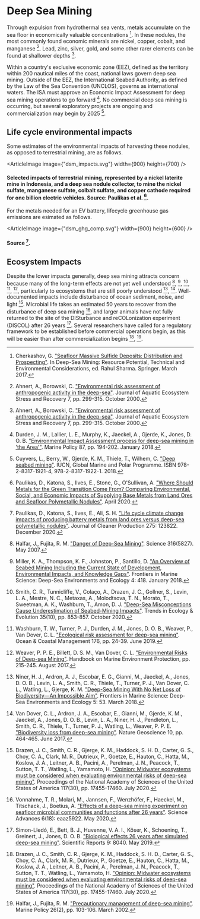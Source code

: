 


# Deep Sea Mining
Through expulsion from hydrothermal sea vents, metals accumulate on the sea floor in economically valuable concentrations [^{ 2 } ]. In these nodules, the most commonly found economic minerals are nickel, copper, cobalt, and manganese [^{ 1 } ]. Lead, zinc, silver, gold, and some other rarer elements can be found at shallower depths [^{ 1 } ].

Within a country's exclusive economic zone (EEZ), defined as the territory within 200 nautical miles of the coast, national laws govern deep sea mining. Outside of the EEZ, the International Seabed Authority, as defined by the Law of the Sea Convention (UNCLOS), governs as international waters. The ISA must approve an Economic Impact Assessment for deep sea mining operations to go forward [^{ 5 } ]. No commercial deep sea mining is occurring, but several exploratory projects are ongoing and commercialization may begin by 2025 [^{ 3 } ].

## Life cycle environmental impacts

Some estimates of the environmental impacts of harvesting these nodules, as opposed to terrestrial mining, are as follows.

<ArticleImage image={"dsm_impacts.svg"} width={900} height={700} />
#### Selected impacts of terrestrial mining, represented by a nickel laterite mine in Indonesia, and a deep sea nodule collector, to mine the nickel sulfate, manganese sulfate, colbalt sulfate, and copper cathode required for one billion electric vehicles. Source: Paulikas et al. [^{ 13 } ].

For the metals needed for an EV battery, lifecycle greenhouse gas emissions are esimated as follows.

<ArticleImage image={"dsm_ghg_comp.svg"} width={900} height={600} />
#### Source [^{ 12 } ].

## Ecosystem Impacts
Despite the lower impacts generally, deep sea mining attracts concern because many of the long-term effects are not yet well understood [^{ 6 } ], [^{ 10 } ], [^{ 15 } ], [^{ 18 } ], [^{ 19 } ], particularly to ecosystems that are still poorly understood [^{ 11 } ], [^{ 16 } ]. Well-documented impacts include disturbance of ocean sediment, noise, and light [^{ 4 } ]. Microbial life takes an estimated 50 years to recover from the disturbance of deep sea mining [^{ 17 } ], and larger animals have not fully returned to the site of the DISturbance and reCOLonization experiment (DISCOL) after 26 years [^{ 14 } ]. Several researchers have called for a regulatory framework to be established before commercial operations begin, as this will be easier than after commercialization begins [^{ 4 } ], [^{ 7 } ].

<AuthoritativeStudiesOnEcologicalImpacts />

[^{ 1 } ]: Ahnert, A., Borowski, C. ["Environmental risk assessment of anthropogenic activity in the deep-sea"](https://link.springer.com/article/10.1023%2FA%3A1009963912171). Journal of Aquatic Ecosystem Stress and Recovery 7, pp. 299-315. October 2000.

[^{ 2 } ]: Cherkashov, G. ["Seafloor Massive Sulfide Deposits: Distribution and Prospecting"](http://water.iopan.gda.pl/projects/Grzbiet/Sharma_DeepSea_Mining_4.pdf). In Deep-Sea Mining: Resource Potential, Technical and Environmental Considerations, ed. Rahul Sharma. Springer. March 2017.

[^{ 3 } ]: Cuyvers, L., Berry, W., Gjerde, K. M., Thiele, T., Wilhem, C. ["Deep seabed mining"](https://portals.iucn.org/library/node/47761). IUCN, Global Marine and Polar Programme. ISBN 978-2-8317-1921-4, 978-2-8317-1922-1. 2018.

[^{ 4 } ]: Drazen, J. C., Smith, C. R., Gjerge, K. M., Haddock, S. H. D., Carter, G. S., Choy, C. A., Clark, M. R., Dutrieux, P., Goetze, E., Hauton, C., Hatta, M., Koslow, J. A., Leitner, A. B., Pacini, A., Perelman, J. N., Peacock, T., Sutton, T. T., Watling, L., Yamamoto, H. ["Opinion: Midwater ecosystems must be considered when evaluating environmental risks of deep-sea mining"](https://www.pnas.org/content/117/30/17455.full). Proceedings of the National Academy of Sciences of the United States of America 117(30), pp. 17455-17460. July 2020.

[^{ 5 } ]: Durden, J. M., Lallier, L. E., Murphy, K., Jaeckel, A., Gjerde, K., Jones, D. O. B. ["Environmental Impact Assessment process for deep-sea mining in 'the Area'"](https://www.sciencedirect.com/science/article/pii/S0308597X17305316). Marine Policy 87, pp. 194-202. January 2018.

[^{ 6 } ]: Halfar, J., Fujita, R. M. ["Danger of Deep-Sea Mining"](https://science.sciencemag.org/content/316/5827/987). Science 316(5827). May 2007.

[^{ 7 } ]: Halfar, J., Fujita, R. M. ["Precautionary management of deep-sea mining"](https://www.sciencedirect.com/science/article/abs/pii/S0308597X01000410). Marine Policy 26(2), pp. 103-106. March 2002.

[^{ 10 } ]: Miller, K. A., Thompson, K. F., Johnston, P., Santillo, D. ["An Overview of Seabed Mining Including the Current State of Development, Environmental Impacts, and Knowledge Gaps"](https://www.frontiersin.org/articles/10.3389/fmars.2017.00418/full). Frontiers in Marine Science: Deep-Sea Environments and Ecology 4: 418. January 2018.

[^{ 11 } ]: Niner, H. J., Ardron, A. J., Escobar, E. G., Gianni, M., Jaeckel, A., Jones, D. O. B., Levin, L. A., Smith, C. R., Thiele, T., Turner, P. J., Van Dover, C. L., Watling, L., Gjerge, K. M. ["Deep-Sea Mining With No Net Loss of Biodiversity—An Impossible Aim"](https://www.frontiersin.org/articles/10.3389/fmars.2018.00053/full). Frontiers in Marine Science: Deep-Sea Environments and Ecology 5: 53. March 2018.

[^{ 12 } ]: Paulikas, D., Katona, S., Ilves, E., Ali, S. H. ["Life cycle climate change impacts of producing battery metals from land ores versus deep-sea polymetallic nodules"](https://espace.library.uq.edu.au/view/UQ:f2eea9c). Journal of Cleaner Production 275: 123822. December 2020.

[^{ 13 } ]: Paulikas, D., Katona, S., Ilves, E., Stone, G., O'Sullivan, A. ["Where Should Metals for the Green Transition Come From? Comparing Environmental, Social, and Economic Impacts of Supplying Base Metals from Land Ores and Seafloor Polymetallic Nodules"](https://metals.co/download/237815/). April 2020.

[^{ 14 } ]: Simon-Lledó, E., Bett, B. J., Huvenne, V. A. I., Köser, K., Schoening, T., Greinert, J., Jones, D. O. B. ["Biological effects 26 years after simulated deep-sea mining"](https://www.nature.com/articles/s41598-019-44492-w). Scientific Reports 9: 8040. May 2019.

[^{ 15 } ]: Smith, C. R., Tunnicliffe, V., Colaço, A., Drazen, J. C., Gollner, S., Levin, L. A., Mestre, N. C., Metaxas, A., Molodtsova, T. N., Morato, T., Sweetman, A. K., Washburn, T., Amon, D. J. ["Deep-Sea Misconceptions Cause Underestimation of Seabed-Mining Impacts"](https://www.sciencedirect.com/science/article/pii/S0169534720301828). Trends in Ecology & Evolution 35(10), pp. 853-857. October 2020.

[^{ 16 } ]: Van Dover, C. L., Ardron, J. A., Escobar, E., Gianni, M., Gjerde, K. M., Jaeckel, A., Jones, D. O. B., Levin, L. A., Niner, H. J., Pendleton, L., Smith, C. R., Thiele, T., Turner, P. J., Watling, L., Weaver, P. P. E. ["Biodiversity loss from deep-sea mining"](https://www.nature.com/articles/ngeo2983). Nature Geoscience 10, pp. 464-465. June 2017.

[^{ 17 } ]: Vonnahme, T. R., Molari, M., Jannsen, F., Wenzhöfer, F., Haeckel, M., Titschack, J., Boetius, A. ["Effects of a deep-sea mining experiment on seafloor microbial communities and functions after 26 years"](https://advances.sciencemag.org/content/6/18/eaaz5922.abstract). Science Advances 6(18): eaaz5922. May 2020.

[^{ 18 } ]: Washburn, T. W., Turner, P. J., Durden, J. M., Jones, D. O. B., Weaver, P., Van Dover, C. L. ["Ecological risk assessment for deep-sea mining"](https://www.sciencedirect.com/science/article/pii/S096456911830838X). Ocean & Coastal Management 176, pp. 24-39. June 2019.

[^{ 19 } ]: Weaver, P. P. E., Billett, D. S. M., Van Dover, C. L. ["Environmental Risks of Deep-sea Mining"](https://link.springer.com/chapter/10.1007/978-3-319-60156-4_11). Handbook on Marine Environment Protection, pp. 215-245. August 2017.
